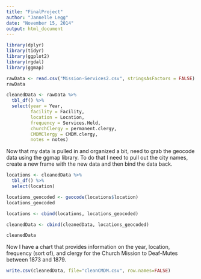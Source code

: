 ```yaml
---
title: "FinalProject"
author: "Jannelle Legg"
date: "November 15, 2014"
output: html_document
---
```




```r
library(dplyr)
library(tidyr)
library(ggplot2)
library(rgdal)
library(ggmap)

rawData <- read.csv("Mission-Services2.csv", stringsAsFactors = FALSE)
rawData

cleanedData <- rawData %>%
  tbl_df() %>%
  select(year = Year,
         facility = Facility,
         location = Location,
         frequency = Services.Held,
         churchClergy = permanent.clergy,
         CMDMClergy = CMDM.clergy,
         notes = notes)

```

Now that my data is pulled in and organized a bit, need to grab the geocode data using the ggmap library. To do that I need to pull out the city names, create a new frame with the new data and then bind the data back.

```r
locations <- cleanedData %>%
  tbl_df() %>%
  select(location)

locations_geocoded <- geocode(locations$location)
locations_geocoded

locations <- cbind(locations, locations_geocoded)

cleanedData <- cbind(cleanedData, locations_geocoded)

cleanedData

```

Now I have a chart that provides information on the year, location, frequency (sort of), and clergy for the Church Mission to Deaf-Mutes between 1873 and 1879.

```r
write.csv(cleanedData, file="cleanCMDM.csv", row.names=FALSE)
```

